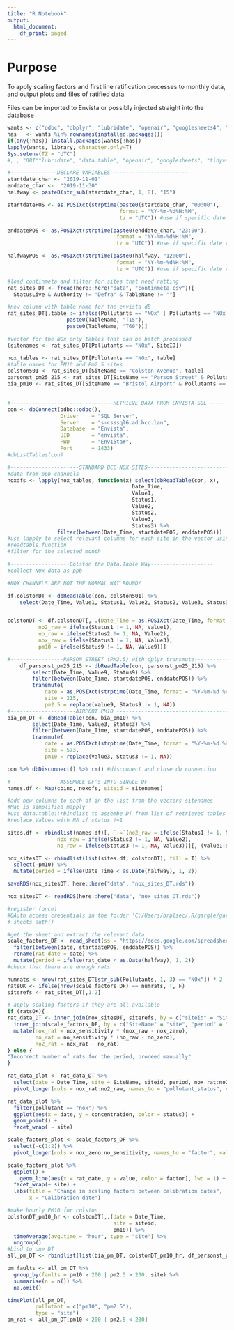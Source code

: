 ---
title: "R Notebook"
output:
  html_document:
    df_print: paged
---

# Purpose

To apply scaling factors and first line ratification processes to monthly data, and output plots and files of ratified data.

Files can be imported to Envista or possibly injected straight into the database


```{r libraries}
wants <- c("odbc", "dbplyr", "lubridate", "openair", "googlesheets4", "tidyverse", "data.table", "here", "DBI")
has   <- wants %in% rownames(installed.packages())
if(any(!has)) install.packages(wants[!has])
lapply(wants, library, character.only=T)
Sys.setenv(TZ = "UTC")
#, , "DBI""lubridate", "data.table", "openair", "googlesheets", "tidyverse"
```

```{r variables}

#---------------DECLARE VARIABLES ------------------------
startdate_char <- "2019-11-01"
enddate_char <-  "2019-11-30"
halfway <- paste0(str_sub(startdate_char, 1, 8), "15")

startdatePOS <- as.POSIXct(strptime(paste0(startdate_char, "00:00"),
                                    format = "%Y-%m-%d%H:%M",
                                    tz = "UTC")) #use if specific date required

enddatePOS <- as.POSIXct(strptime(paste0(enddate_char, "23:00"),
                                   format = "%Y-%m-%d%H:%M",
                                   tz = "UTC")) #use if specific date required

halfwayPOS <- as.POSIXct(strptime(paste0(halfway, "12:00"),
                                   format = "%Y-%m-%d%H:%M",
                                   tz = "UTC")) #use if specific date required

#load continmeta and filter for sites that need ratting
rat_sites_DT <- fread(here::here("data", "continmeta.csv"))[
  StatusLive & Authority != "Defra" & TableName != ""]

#new column with table name for the envista dB
rat_sites_DT[,table := ifelse(Pollutants == "NOx" | Pollutants == "NOx PM10",
                   paste0(TableName, "T15"),
                   paste0(TableName, "T60"))]

#vector for the NOx only tables that can be batch processed
(sitenames <- rat_sites_DT[Pollutants == "NOx", SiteID])

nox_tables <- rat_sites_DT[Pollutants == "NOx", table]
#table names for PM10 and Pm2.5 sites
colston501 <- rat_sites_DT[SiteName == "Colston Avenue", table]
parsonst_pm25_215 <- rat_sites_DT[SiteName == "Parson Street" & Pollutants == "PM2.5", table]
bia_pm10 <- rat_sites_DT[SiteName == "Bristol Airport" & Pollutants == "PM10", table]
  
```

```{r database}
#---------------------------------RETRIEVE DATA FROM ENVISTA SQL ---------------------
con <- dbConnect(odbc::odbc(),
                 Driver    = "SQL Server",
                 Server    = "s-csssql6.ad.bcc.lan",
                 Database  = "Envista",
                 UID       = "envista",
                 PWD       = "Env15ta#",
                 Port      = 1433)
#dbListTables(con)

#----------------------STANDARD BCC NOX SITES--------------------------
#data from ppb channels
noxdfs <- lapply(nox_tables, function(x) select(dbReadTable(con, x),
                                        Date_Time,
                                        Value1,
                                        Status1,
                                        Value2,
                                        Status2,
                                        Value3,
                                        Status3) %>%
                filter(between(Date_Time, startdatePOS, enddatePOS)))
#use lapply to select relevant columns for each site in the vector using
#readtable function
#filter for the selected month

#-------------------Colston the Data.Table Way--------------------
#collect NOx data as ppb

#NOX CHANNELS ARE NOT THE NORMAL WAY ROUND!

df.colstonDT <- dbReadTable(con, colston501) %>% 
    select(Date_Time, Value1, Status1, Value2, Status2, Value3, Status3, Value9, Status9) %>%     filter(between(Date_Time, startdatePOS, enddatePOS)) %>% setDT()


colstonDT <- df.colstonDT[, .(Date_Time = as.POSIXct(Date_Time, format = "%Y-%m-%d %H:%M", tz = "UTC"), siteid = 501L,
          no2_raw = ifelse(Status1 != 1, NA, Value1),
          no_raw = ifelse(Status2 != 1, NA, Value2),
          nox_raw = ifelse(Status3 != 1, NA, Value3),
          pm10 = ifelse(Status9 != 1, NA, Value9))]

#-----------------PARSON STREET (PM2.5) with dplyr transmute-------------------
    df_parsonst_pm25_215 <- dbReadTable(con, parsonst_pm25_215) %>%
        select(Date_Time, Value9, Status9) %>%
        filter(between(Date_Time, startdatePOS, enddatePOS)) %>%
        transmute(
            date = as.POSIXct(strptime(Date_Time, format = "%Y-%m-%d %H:%M", tz = "UTC")),
            site = 215,
            pm2.5 = replace(Value9, Status9 != 1, NA)) 
#---------------------AIRPORT PM10 ------------------------------------
bia_pm_DT <- dbReadTable(con, bia_pm10) %>%
        select(Date_Time, Value3, Status3) %>%
        filter(between(Date_Time, startdatePOS, enddatePOS)) %>%
        transmute(
            date = as.POSIXct(strptime(Date_Time, format = "%Y-%m-%d %H:%M", tz = "UTC")),
            site = 573,
            pm10 = replace(Value3, Status3 != 1, NA))

con %>% dbDisconnect() %>% rm() #disconnect and close db connection

```

```{r data wrangling}
#----------------ASSEMBLE DF's INTO SINGLE DF------------------------
names.df <- Map(cbind, noxdfs, siteid = sitenames)

#add new columns to each df in the list from the vectors sitenames
#Map is simplified mapply
#use data.table::rbindlist to assembe DT from list of retrieved tables
#replace Values with NA if status !=1

sites.df <- rbindlist(names.df)[, `:=`(no2_raw = ifelse(Status1 != 1, NA, Value1),
                nox_raw = ifelse(Status2 != 1, NA, Value2),
                no_raw = ifelse(Status3 != 1, NA, Value3))][,-(Value1:Status3)]

nox_sitesDT <- rbindlist(list(sites.df, colstonDT), fill = T) %>% 
  select(-pm10) %>% 
  mutate(period = ifelse(Date_Time < as.Date(halfway), 1, 2))

saveRDS(nox_sitesDT, here::here("data", "nox_sites_DT.rds"))

nox_sitesDT <- readRDS(here::here("data", "nox_sites_DT.rds"))

```

```{r get and apply scaling factors to NOx data}
#register (once)
#OAuth access credentials in the folder 'C:/Users/brplsec/.R/gargle/gargle-oauth' 
# sheets_auth()

#get the sheet and extract the relevant data
scale_factors_DF <- read_sheet(ss = "https://docs.google.com/spreadsheets/d/1MiHboRlWD1whTzOlIu37p5NnjuVAg2kmHrdzDLefkE0/edit#gid=539195387", sheet = "Workings", range = "G80:N200", col_names = c("NOVs", "NOxVs", "site", "date", "nox_zero", "nox_sensitivity", "no_zero", "no_sensitivity"), col_types = "ddcDdddd") %>% na.omit() %>% 
  filter(between(date, startdatePOS, enddatePOS)) %>% 
  rename(rat_date = date) %>% 
  mutate(period = ifelse(rat_date < as.Date(halfway), 1, 2))
#check that there are enough rats

numrats <- nrow(rat_sites_DT[str_sub(Pollutants, 1, 3) == "NOx"]) * 2
ratsOK <- ifelse(nrow(scale_factors_DF) == numrats, T, F)
siterefs <- rat_sites_DT[,1:2]

# apply scaling factors if they are all available
if (ratsOK){
rat_data_DT <- inner_join(nox_sitesDT, siterefs, by = c("siteid" = "SiteID")) %>% 
  inner_join(scale_factors_DF, by = c("SiteName" = "site", "period" = "period")) %>% 
  mutate(nox_rat = nox_sensitivity * (nox_raw - nox_zero),
         no_rat = no_sensitivity * (no_raw - no_zero),
         no2_rat = nox_rat - no_rat)
} else {
"Incorrect number of rats for the period, proceed manually"
}

```

```{r plot NOx data for checking rats}
rat_data_plot <- rat_data_DT %>% 
  select(date = Date_Time, site = SiteName, siteid, period, nox_rat:no2_rat, nox_raw, no_raw, no2_raw) %>% 
  pivot_longer(cols = nox_rat:no2_raw, names_to = "pollutant_status", values_to = "concentration") %>% separate(col = pollutant_status, into = c("pollutant", "status"), sep = "_", remove = F)

rat_data_plot %>% 
  filter(pollutant == "nox") %>% 
  ggplot(aes(x = date, y = concentration, color = status)) +
  geom_point() +
  facet_wrap( ~ site)
```
```{r plot factor changes}

scale_factors_plot <- scale_factors_DF %>% 
  select(-c(1:2)) %>% 
  pivot_longer(cols = nox_zero:no_sensitivity, names_to = "factor", values_to = "value")

scale_factors_plot %>% 
  ggplot() +
    geom_line(aes(x = rat_date, y = value, color = factor), lwd = 1) +
  facet_wrap(~ site) +
  labs(title = "Change in scaling factors between calibration dates",
       x = "Calibration date")

```

```{r assemble PM data}
#make hourly PM10 for colston
colstonDT_pm10_hr <- colstonDT[,.(date = Date_Time,
                                  site = siteid,
                                  pm10)] %>% 
  timeAverage(avg.time = "hour", type = "site") %>% 
  ungroup()
#bind to one DT
all_pm_DT <- rbindlist(list(bia_pm_DT, colstonDT_pm10_hr, df_parsonst_pm25_215), fill = T)

pm_faults <- all_pm_DT %>% 
  group_by(faults = pm10 > 200 | pm2.5 > 200, site) %>% 
  summarise(n = n()) %>% 
  na.omit()

timePlot(all_pm_DT,
         pollutant = c("pm10", "pm2.5"),
         type = "site")
pm_rat <- all_pm_DT[pm10 < 200 | pm2.5 < 200]


```